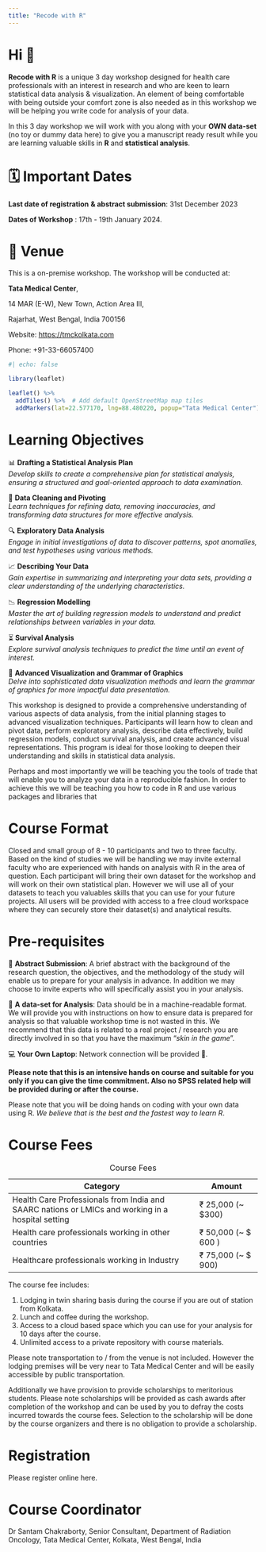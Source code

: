 ```yaml
---
title: "Recode with R"
---
```


# Hi 👋

**Recode with R** is a unique 3 day workshop designed for health care professionals with an interest in research and who are keen to learn statistical data analysis & visualization. An element of being comfortable with being outside your comfort zone is also needed as in this workshop we will be helping you write code for analysis of your data.

In this 3 day workshop we will work with you along with your **OWN data-set** (no toy or dummy data here) to give you a manuscript ready result while you are learning valuable skills in **R** and **statistical analysis**.

# 🗓️ Important Dates

**Last date of registration** **& abstract submission**: 31st December 2023

**Dates of Workshop** : 17th - 19th January 2024.

# 📌 Venue

This is a on-premise workshop. The workshop will be conducted at:

**Tata Medical Center**,

14 MAR (E-W), New Town, Action Area III,

Rajarhat, West Bengal, India 700156

Website: <https://tmckolkata.com>

Phone: +91-33-66057400

```r
#| echo: false

library(leaflet)

leaflet() %>%
  addTiles() %>%  # Add default OpenStreetMap map tiles
  addMarkers(lat=22.577170, lng=88.480220, popup="Tata Medical Center")
```

# Learning Objectives

📊 **Drafting a Statistical Analysis Plan**\
*Develop skills to create a comprehensive plan for statistical analysis, ensuring a structured and goal-oriented approach to data examination.*

🧹 **Data Cleaning and Pivoting**\
*Learn techniques for refining data, removing inaccuracies, and transforming data structures for more effective analysis.*

🔍 **Exploratory Data Analysis**\
*Engage in initial investigations of data to discover patterns, spot anomalies, and test hypotheses using various methods.*

📈 **Describing Your Data**\
*Gain expertise in summarizing and interpreting your data sets, providing a clear understanding of the underlying characteristics.*

📉 **Regression Modelling**\
*Master the art of building regression models to understand and predict relationships between variables in your data.*

⏳ **Survival Analysis**\
*Explore survival analysis techniques to predict the time until an event of interest.*

🌈 **Advanced Visualization and Grammar of Graphics**\
*Delve into sophisticated data visualization methods and learn the grammar of graphics for more impactful data presentation.*

This workshop is designed to provide a comprehensive understanding of various aspects of data analysis, from the initial planning stages to advanced visualization techniques. Participants will learn how to clean and pivot data, perform exploratory analysis, describe data effectively, build regression models, conduct survival analysis, and create advanced visual representations. This program is ideal for those looking to deepen their understanding and skills in statistical data analysis.

Perhaps and most importantly we will be teaching you the tools of trade that will enable you to analyze your data in a reproducible fashion. In order to achieve this we will be teaching you how to code in R and use various packages and libraries that

# Course Format

Closed and small group of 8 - 10 participants and two to three faculty. Based on the kind of studies we will be handling we may invite external faculty who are experienced with hands on analysis with R in the area of question. Each participant will bring their own dataset for the workshop and will work on their own statistical plan. However we will use all of your datasets to teach you valuables skills that you can use for your future projects. All users will be provided with access to a free cloud workspace where they can securely store their dataset(s) and analytical results.

# Pre-requisites

📄 **Abstract Submission**: A brief abstract with the background of the research question, the objectives, and the methodology of the study will enable us to prepare for your analysis in advance. In addition we may choose to invite experts who will specifically assist you in your analysis.

💾 **A** **data-set for Analysis**: Data should be in a machine-readable format. We will provide you with instructions on how to ensure data is prepared for analysis so that valuable workshop time is not wasted in this. We recommend that this data is related to a real project / research you are directly involved in so that you have the maximum "*skin in the game*".

💻 **Your Own Laptop**: Network connection will be provided 🤝.

::: callout-note
**Please note that this is an intensive hands on course and suitable for you only if you can give the time commitment. Also no SPSS related help will be provided during or after the course.**
:::

::: callout-important
Please note that you will be doing hands on coding with your own data using R. *We believe that is the best and the fastest way to learn R*.
:::

# Course Fees

| Category                                                                                          | Amount                |
|------------------------------------------------------|------------------|
| Health Care Professionals from India and SAARC nations or LMICs and working in a hospital setting | ₹ 25,000 (\~ \$300)   |
| Health care professionals working in other countries                                              | ₹ 50,000 (\~ \$ 600 ) |
| Healthcare professionals working in Industry                                                      | ₹ 75,000 (\~ \$ 900)  |

: Course Fees

The course fee includes:

1.  Lodging in twin sharing basis during the course if you are out of station from Kolkata.
2.  Lunch and coffee during the workshop.
3.  Access to a cloud based space which you can use for your analysis for 10 days after the course.
4.  Unlimited access to a private repository with course materials.

Please note transportation to / from the venue is not included. However the lodging premises will be very near to Tata Medical Center and will be easily accessible by public transportation.

Additionally we have provision to provide scholarships to meritorious students. Please note scholarships will be provided as cash awards after completion of the workshop and can be used by you to defray the costs incurred towards the course fees. Selection to the scholarship will be done by the course organizers and there is no obligation to provide a scholarship.

# Registration

Please register online here.

# Course Coordinator

Dr Santam Chakraborty, Senior Consultant, Department of Radiation Oncology, Tata Medical Center, Kolkata, West Bengal, India
